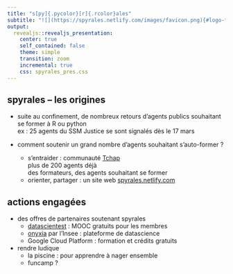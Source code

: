 ```yaml
---
title: "s[py]{.pycolor}[r]{.rcolor}ales"
subtitle: "![](https://spyrales.netlify.com/images/favicon.png){#logo-first-page}"
output: 
  revealjs::revealjs_presentation:
    center: true
    self_contained: false
    theme: simple
    transition: zoom
    incremental: true
    css: spyrales_pres.css
---
```


## s[py]{.pycolor}[r]{.rcolor}ales -- les origines

- suite au confinement, de nombreux retours d'agents publics souhaitant se former à [R]{.rcolor} ou [python]{.pycolor}\
    [ex : 25 agents du SSM Justice se sont signalés dès le 17 mars]{.smaller}

- comment soutenir un grand nombre d'agents souhaitant s'auto-former ?
  * [s]{.pycolor}'[entraider]{.rcolor} : communauté [Tchap](https://www.tchap.gouv.fr)\
    [plus de 200 agents déjà\
    des formateurs, des agents souhaitant se former]{.smaller}
  * [orienter]{.pycolor}, [partager]{.rcolor} : un site web [spyrales.netlify.com](https://spyrales.netlify.com)


## actions engagées {data-background-image="https://spyrales.netlify.com/images/logo.png" data-background-size="100%" data-background-position="50% 0"}

- des offres de partenaires soutenant s[py]{.pycolor}[r]{.rcolor}ales
  * [datascientest](https://datascientest.com/) : MOOC gratuits pour les membres
  * [onyxia](https://spyrales.sspcloud.fr/) par l'Insee : plateforme de datascience
  * Google Cloud Platform : formation et crédits gratuits

- rendre ludique
  * [la]{.pycolor} [piscine]{.rcolor} : pour apprendre à nager ensemble
  * [fun]{.pycolor}[camp]{.rcolor} ?
